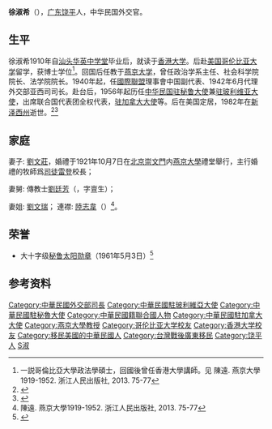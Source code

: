 {{Infobox person
|姓名=徐淑希
|图像=Xu Shuxi.jpg
|图像大小=180px
|出生日期=1892年
|出生地={{QING|廣東省}}[[潮州府|潮州府]][[饶平縣|饶平縣]]
|死亡日期={{death date and age|1982|1|14|1892|4|3}}
|死亡地={{USA}}[[紐泽西州|紐泽西州]]
|國籍={{ROC}}<br>{{USA}}
|母校=[[香港大学|香港大学]]
|配偶=
|职业=外交官
|民族=
|奖项= {{秘鲁太阳勋章}}}}
'''徐淑希'''（{{bd|1892年|4月3日|1982年|1月14日|catIdx=Xu徐}}），[[广东|广东]][[饶平|饶平]]人，中华民国外交官。

== 生平 ==
徐淑希1910年自[[汕头|汕头]][[华英中学堂|华英中学堂]]毕业后，就读于[[香港大学|香港大学]]。后赴[[美国|美国]][[哥伦比亚大学|哥伦比亚大学]]留学，获博士学位<ref>一説哥倫比亞大學政法學碩士，回國後曾任香港大學講師。见 陳遠. 燕京大學1919-1952. 浙江人民出版社, 2013. 75-77</ref>。回国后任教于[[燕京大学|燕京大学]]，曾任政治学系主任、社会科学院院长、法学院院长。1940年起，任[[國際聯盟|國際聯盟]]理事會中国副代表、1942年6月代理外交部亚西司司长。赴台后，1956年起历任[[中国驻秘鲁大使列表|中华民国驻秘鲁大使]]兼[[中国驻玻利维亚大使列表|驻玻利维亚大使]]，出席联合国代表团全权代表，[[中国驻加拿大大使列表|驻加拿大大使]]等。后在美国定居，1982年在[[新泽西州|新泽西州]]逝世。<ref name="kmt">{{cite book|title=《中国国民党百年人物全书》|publisher=团结出版社|year=2005}}</ref><ref>{{cite book|title=《燕京大学人物志 第一辑》|author=燕京研究院}}</ref>

== 家庭 ==
妻子: [[劉文莊|劉文莊]]，婚禮于1921年10月7日在[[北京|北京]][[崇文門|崇文門]]内[[燕京大學|燕京大學]]禮堂舉行，主行婚禮的牧師爲[[司徒雷登|司徒雷登]]校長；

妻舅: 傳教士[[劉廷芳|劉廷芳]]（{{bd|1891年||1947年}}，字亶生）；

妻姐: [[劉文瑞|劉文瑞]]；
連襟: [[陸志韋|陸志韋]]（{{bd|1894年||1970你}}）<ref>陳遠. 燕京大學1919-1952. 浙江人民出版社, 2013. 75-77</ref>。

==荣誉==
*大十字级[[秘鲁太阳勋章|秘鲁太阳勋章]]（1961年5月3日）<ref>{{cite web |title=condecorados: orden el sol del peru |url=https://studylib.es/doc/8613851/condecorados--orden-el-sol-del-peru |language=es |quote=SHUSHI HSU |accessdate=2019-07-24 |archive-date=2019-07-24 |archive-url=https://web.archive.org/web/20190724115526/https://studylib.es/doc/8613851/condecorados--orden-el-sol-del-peru |dead-url=no }}</ref>
== 参考资料 ==
{{commonscat|Xu Shuxi}}
{{reflist}}

{{DEFAULTSORT:Xu徐}}
[[Category:中華民國外交部司長|Category:中華民國外交部司長]]
[[Category:中華民國駐玻利維亞大使|Category:中華民國駐玻利維亞大使]]
[[Category:中華民國駐秘魯大使|Category:中華民國駐秘魯大使]]
[[Category:中華民國籍聯合國人物|Category:中華民國籍聯合國人物]]
[[Category:中華民國駐加拿大大使|Category:中華民國駐加拿大大使]]
[[Category:燕京大學教授|Category:燕京大學教授]]
[[Category:哥伦比亚大学校友|Category:哥伦比亚大学校友]]
[[Category:香港大学校友|Category:香港大学校友]]
[[Category:移民美國的中華民國人|Category:移民美國的中華民國人]]
[[Category:台灣戰後廣東移民|Category:台灣戰後廣東移民]]
[[Category:饶平人|Category:饶平人]]
[[Category:徐姓|S淑]]